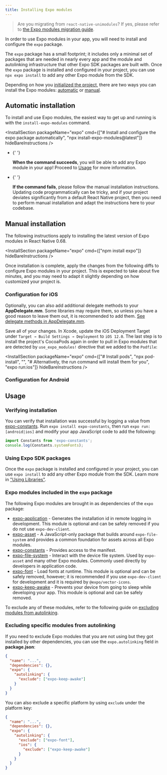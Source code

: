 ```yaml
---
title: Installing Expo modules
---
```



> Are you migrating from `react-native-unimodules`? If yes, please refer to [the Expo modules migration guide](https://expo.fyi/expo-modules-migration).

In order to use Expo modules in your app, you will need to install and configure the `expo` package.

The `expo` package has a small footprint; it includes only a minimal set of packages that are needed in nearly every app and the module and autolinking infrastructure that other Expo SDK packages are built with. Once the `expo` package is installed and configured in your project, you can use `npx expo install` to add any other Expo module from the SDK.

Depending on how you [initialized the project](/bare/hello-world/), there are two ways you can install the Expo modules: [automatic](#automatic-installation) or [manual](#manual-installation).

## Automatic installation

To install and use Expo modules, the easiest way to get up and running is with the `install-expo-modules` command.

<InstallSection packageName="expo" cmd={["# Install and configure the expo package automatically", "npx install-expo-modules@latest"]} hideBareInstructions />

- <YesIcon small />{' '}

  **When the command succeeds**, you will be able to add any Expo module in your app! Proceed to [Usage](#usage) for more information.

- <NoIcon small />{' '}

  **If the command fails**, please follow the manual installation instructions. Updating code programmatically can be tricky, and if your project deviates significantly from a default React Native project, then you need to perform manual installation and adapt the instructions here to your codebase.

## Manual installation

The following instructions apply to installing the latest version of Expo modules in React Native 0.68.

<InstallSection packageName="expo" cmd={["npm install expo"]} hideBareInstructions />

Once installation is complete, apply the changes from the following diffs to configure Expo modules in your project. This is expected to take about five minutes, and you may need to adapt it slightly depending on how customized your project is.

### Configuration for iOS

<DiffBlock source="/static/diffs/expo-ios.diff" />

Optionally, you can also add additional delegate methods to your **AppDelegate.mm**. Some libraries may require them, so unless you have a good reason to leave them out, it is recommended to add them. [See delegate methods in AppDelegate.mm](https://github.com/expo/expo/blob/b7c0356c697ef2cf46388e5742d67b7b48adc97f/templates/expo-template-bare-minimum/ios/HelloWorld/AppDelegate.mm#L75-L102).

Save all of your changes. In Xcode, update the iOS Deployment Target under `Target → Build Settings → Deployment` to `iOS 12.0`. The last step is to install the project's CocoaPods again in order to pull in Expo modules that are detected by `use_expo_modules!` directive that we added to the `Podfile`:

<InstallSection packageName="expo" cmd={["# Install pods", "npx pod-install", "", "# Alternatively, the run command will install them for you", "expo run:ios"]} hideBareInstructions />

<div style={{marginTop: 50}} />

### Configuration for Android

<DiffBlock source="/static/diffs/expo-android.diff" />

<div style={{marginTop: -10}} />

## Usage

### Verifying installation

You can verify that installation was successful by logging a value from [expo-constants](/versions/latest/sdk/constants/). Run `expo install expo-constants`, then run `expo run:[android|ios]` and modify your app JavaScript code to add the following:

```js
import Constants from 'expo-constants';
console.log(Constants.systemFonts);
```

### Using Expo SDK packages

Once the `expo` package is installed and configured in your project, you can use `expo install` to add any other Expo module from the SDK. Learn more in ["Using Libraries"](/workflow/using-libraries).

### Expo modules included in the `expo` package

The following Expo modules are brought in as dependencies of the `expo` package:

- [expo-application](/versions/latest/sdk/application.mdx) - Generates the installation id in remote logging in development. This module is optional and can be safely removed if you do not use `expo-dev-client`.
- [expo-asset](/versions/latest/sdk/asset.mdx) - A JavaScript-only package that builds around `expo-file-system` and provides a common foundation for assets across all Expo modules.
- [expo-constants](/versions/latest/sdk/constants.mdx) - Provides access to the manifest.
- [expo-file-system](/versions/latest/sdk/filesystem.mdx) - Interact with the device file system. Used by `expo-asset` and many other Expo modules. Commonly used directly by developers in application code.
- [expo-font](/versions/latest/sdk/font.mdx) - Load fonts at runtime. This module is optional and can be safely removed, however; it is recommended if you use `expo-dev-client` for development and it is required by `@expo/vector-icons`.
- [expo-keep-awake](/versions/latest/sdk/keep-awake.mdx) - Prevents your device from going to sleep while developing your app. This module is optional and can be safely removed.

To exclude any of these modules, refer to the following guide on [excluding modules from autolinking](#excluding-specific-modules-from-autolinking).

### Excluding specific modules from autolinking

If you need to exclude Expo modules that you are not using but they got installed by other dependencies, you can use the `expo.autolinking` field in **package.json**:

```json
{
  "name": "...",
  "dependencies": {},
  "expo": {
    "autolinking": {
      "exclude": ["expo-keep-awake"]
    }
  }
}
```

You can also exclude a specific platform by using `exclude` under the platform key:

```json
{
  "name": "...",
  "dependencies": {},
  "expo": {
    "autolinking": {
      "exclude": ["expo-font"],
      "ios": {
        "exclude": ["expo-keep-awake"]
      }
    }
  }
}
```
